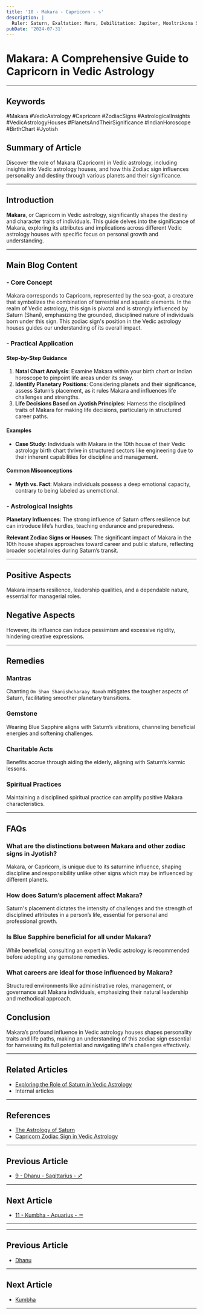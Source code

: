 ```yaml
---
title: '10 - Makara - Capricorn - ♑️'
description: |
  Ruler: Saturn, Exaltation: Mars, Debilitation: Jupiter, Mooltrikona Sign: Saturn, Direction: South, Color: Black, Gemstone: Blue Sapphire, Lucky Number: 8, Deity: Hanuman, Guna: Tamas, Tattva: Earth, Friends: Taurus and Virgo, Enemies: Aries and Libra, Neutral: Aquarius and Sagittarius, Temperament: Disciplined, responsible, self-controlled, Strengths: Serious, independent, responsible, Weaknesses: Know-it-all, unforgiving, condescending, Body Parts: Knees and joints, Diseases: Arthritis, bone issues
pubDate: '2024-07-31'
---
```


# Makara: A Comprehensive Guide to Capricorn in Vedic Astrology

---

## Keywords
#Makara #VedicAstrology #Capricorn #ZodiacSigns #AstrologicalInsights #VedicAstrologyHouses #PlanetsAndTheirSignificance #IndianHoroscope #BirthChart #Jyotish

## Summary of Article
Discover the role of Makara (Capricorn) in Vedic astrology, including insights into Vedic astrology houses, and how this Zodiac sign influences personality and destiny through various planets and their significance.

---

## Introduction
**Makara**, or Capricorn in Vedic astrology, significantly shapes the destiny and character traits of individuals. This guide delves into the significance of Makara, exploring its attributes and implications across different Vedic astrology houses with specific focus on personal growth and understanding.

---

## Main Blog Content

### - Core Concept
Makara corresponds to Capricorn, represented by the sea-goat, a creature that symbolizes the combination of terrestrial and aquatic elements. In the realm of Vedic astrology, this sign is pivotal and is strongly influenced by Saturn (Shani), emphasizing the grounded, disciplined nature of individuals born under this sign. This zodiac sign's position in the Vedic astrology houses guides our understanding of its overall impact.

### - Practical Application
#### Step-by-Step Guidance
1. **Natal Chart Analysis**: Examine Makara within your birth chart or Indian horoscope to pinpoint life areas under its sway.
2. **Identify Planetary Positions**: Considering planets and their significance, assess Saturn’s placement, as it rules Makara and influences life challenges and strengths.
3. **Life Decisions Based on Jyotish Principles**: Harness the disciplined traits of Makara for making life decisions, particularly in structured career paths.

#### Examples
- **Case Study**: Individuals with Makara in the 10th house of their Vedic astrology birth chart thrive in structured sectors like engineering due to their inherent capabilities for discipline and management.

#### Common Misconceptions
- **Myth vs. Fact**: Makara individuals possess a deep emotional capacity, contrary to being labeled as unemotional.

### - Astrological Insights
**Planetary Influences**: The strong influence of Saturn offers resilience but can introduce life’s hurdles, teaching endurance and preparedness.

**Relevant Zodiac Signs or Houses**: The significant impact of Makara in the 10th house shapes approaches toward career and public stature, reflecting broader societal roles during Saturn’s transit.

---

## Positive Aspects
Makara imparts resilience, leadership qualities, and a dependable nature, essential for managerial roles.

## Negative Aspects
However, its influence can induce pessimism and excessive rigidity, hindering creative expressions.

---

## Remedies

### Mantras
Chanting `Om Shan Shanishcharaay Namah` mitigates the tougher aspects of Saturn, facilitating smoother planetary transitions.

### Gemstone
Wearing Blue Sapphire aligns with Saturn’s vibrations, channeling beneficial energies and softening challenges.

### Charitable Acts
Benefits accrue through aiding the elderly, aligning with Saturn’s karmic lessons.

### Spiritual Practices
Maintaining a disciplined spiritual practice can amplify positive Makara characteristics.

---

## FAQs

### What are the distinctions between Makara and other zodiac signs in Jyotish?
Makara, or Capricorn, is unique due to its saturnine influence, shaping discipline and responsibility unlike other signs which may be influenced by different planets.

### How does Saturn’s placement affect Makara?
Saturn's placement dictates the intensity of challenges and the strength of disciplined attributes in a person’s life, essential for personal and professional growth.

### Is Blue Sapphire beneficial for all under Makara?
While beneficial, consulting an expert in Vedic astrology is recommended before adopting any gemstone remedies.

### What careers are ideal for those influenced by Makara?
Structured environments like administrative roles, management, or governance suit Makara individuals, emphasizing their natural leadership and methodical approach.

## Conclusion
Makara’s profound influence in Vedic astrology houses shapes personality traits and life paths, making an understanding of this zodiac sign essential for harnessing its full potential and navigating life's challenges effectively.

---

## Related Articles
- [Exploring the Role of Saturn in Vedic Astrology](link)
- Internal articles 

---

## References
- [The Astrology of Saturn](https://highqualitylink.com)
- [Capricorn Zodiac Sign in Vedic Astrology](https://anotherhighqualitylink.com)

---

## Previous Article
- [9 - Dhanu - Sagittarius - ♐️](/blogs-md/01_Rasi/0109_Dhanu.mdx)

---

## Next Article
- [11 - Kumbha - Aquarius - ♒️](/blogs-md/01_Rasi/0111_Kumbha.mdx)

---
---

## Previous Article
- [Dhanu](0109_Dhanu.mdx)

---

## Next Article
- [Kumbha](0111_Kumbha.mdx)

---
